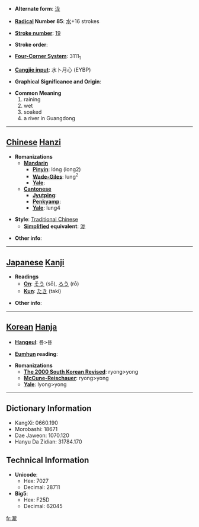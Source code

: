 * '''Alternate form''': [[泷]]

* '''[[Wiktionary:Chinese radical index| Radical]] Number 85''': [[Wiktionary:Chinese radical index 水|水]]+16 strokes

* '''[[Wiktionary:Chinese total strokes index|Stroke number]]''': [[Wiktionary:Chinese total strokes index 19|19]]

* '''Stroke order''': 

* '''[[Wiktionary:Chinese four corner index|Four-Corner System]]''': 3111<sub>1</sub>

* '''[[Wiktionary:Chinese Cangjie index|Cangjie input]]''': 水卜月心 (EYBP)

* '''Graphical Significance and Origin''': 

* '''Common Meaning'''
*#raining
*# wet
*# soaked
*# a river in Guangdong


----

== [[Chinese]] [[Hanzi]] ==

* '''Romanizations'''
** '''[[Mandarin]]'''
*** '''[[Pinyin]]''': lóng (long2)
*** '''[[Wade-Giles]]''': lung<sup>2</sup>
*** '''[[Yale]]''': 
** '''[[Cantonese]]'''
*** '''[[Jyutping]]''':
*** '''[[Penkyamp]]''': 
*** '''[[Yale]]''': lung4

* '''Style''': [[Traditional Chinese]] 
** '''[[Simplified Chinese|Simplified]] equivalent''': [[泷]]

* '''Other info''': 

----

== [[Japanese]] [[Kanji]] ==

* '''Readings'''
** '''[[On]]''': [[そう]] (sō), [[ろう]] (rō)
** '''[[Kun]]''': [[たき]] (taki)

* '''Other info''':  

----

== [[Korean]] [[Hanja]] ==

* '''[[Hangeul]]''': 룡>용

* '''[[Eumhun]] reading''': 

* '''Romanizations'''
** '''[[The 2000 South Korean Revised Romanization|The 2000 South Korean Revised]]''': ryong>yong
** '''[[McCune-Reischauer]]''': ryong>yong
** '''[[Yale]]''': lyong>yong

----

== Dictionary Information ==

* KangXi: 0660.190
* Morobashi: 18671
* Dae Jaweon: 1070.120
* Hanyu Da Zidian: 31784.170

== Technical Information ==

* '''Unicode''':
** Hex: 7027
** Decimal: 28711
* '''Big5''':
** Hex: F25D
** Decimal: 62045

[[fr:瀧]]